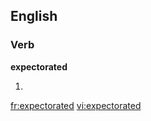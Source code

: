 ==English==

===Verb===
'''expectorated'''

# {{past of|[[expectorate]]}}

[[fr:expectorated]]
[[vi:expectorated]]